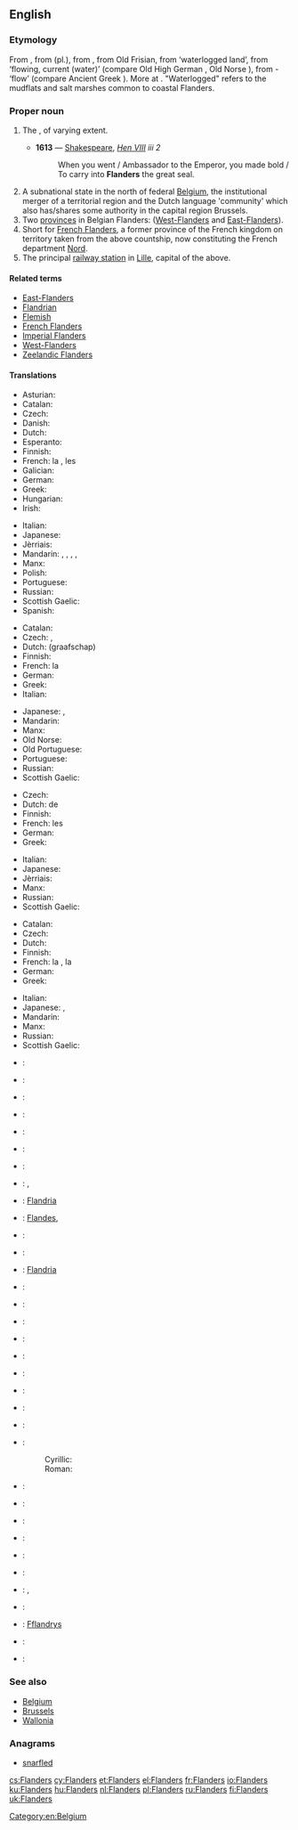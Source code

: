 ==English==
{{wikipedia|Flanders}}

===Etymology===
From {{etyl|fr|en}} {{term|Flandres|lang=fr}}, from {{etyl|nl|en}} {{term|Vlaanderen|lang=nl}} (pl.), from {{etyl|dum|en}} {{term|Vlander|lang=dum}}, from Old Frisian, from {{etyl|gem-pro|en}} {{recons|flaumdra|lang=gem-pro}} ‘waterlogged land’, from {{recons|flaumaz|lang=gem-pro}} ‘flowing, current (water)’ (compare Old High German {{term|weraltfloum|lang=goh||transitoriness of life}}, Old Norse {{term|flaumr|lang=non||eddy}}), from {{etyl|ine-pro|en}} {{recons|plow-m|lang=ine-pro}}- ‘flow’ (compare Ancient Greek {{term||plŷma|dishwater, washing water}}). More at {{l|en|flow}}. "Waterlogged" refers to the mudflats and salt marshes common to coastal Flanders.

===Proper noun===
{{en-proper noun}}

# {{context|historical}} The {{w|Flanders (county)|Countship of Flanders}}, of varying extent.
#* '''1613''' — [[Shakespeare]], ''[http://en.wikisource.org/wiki/The_Life_of_King_Henry_the_Eighth Hen VIII] iii 2''
#*: When you went / Ambassador to the Emperor, you made bold / To carry into '''Flanders''' the great seal.
# A subnational state in the north of federal [[Belgium]], the institutional merger of a territorial region and the Dutch language 'community' which also has/shares some authority in the capital region Brussels.
# Two [[province]]s in Belgian Flanders: ([[West-Flanders]] and [[East-Flanders]]).
# Short for [[French Flanders]], a former province of the French kingdom on territory taken from the above countship, now constituting the French department [[Nord]].
# The principal [[railway station]] in [[Lille]], capital of the above.

====Related terms====
* [[East-Flanders]]
* [[Flandrian]]
* [[Flemish]]
* [[French Flanders]]
* [[Imperial Flanders]]
* [[West-Flanders]]
* [[Zeelandic Flanders]]

====Translations====
{{trans-top|subnational state in the north of federal Belgium}}
* Asturian: {{t-|ast|Flandes}}
* Catalan: {{t-|ca|Flandes|m}}
* Czech: {{t+|cs|Vlámsko|n}}
* Danish: {{t-|da|Flandern}}
* Dutch: {{t+|nl|Vlaanderen|n}}
* Esperanto: {{t-|eo|Flandrio}}
* Finnish: {{t-|fi|Flanderi}}
* French: la {{t+|fr|Flandre|f}}, les {{t+|fr|Flandres|f-p}}
* Galician: {{t-|gl|Flandres}}
* German: {{t+|de|Flandern|n}}
* Greek: {{t+|el|Φλάνδρα|f|tr=Flándra}}
* Hungarian: {{t+|hu|Flandria}}
* Irish: {{t-|ga|Flóndras|m}}
{{trans-mid}}
* Italian: {{t-|it|Fiandre}}
* Japanese: {{t-|ja|フランデレン地域|tr=furanderen chiiki}}
* Jèrriais: {{tø|roa-jer|Fliandres|f-p}}
* Mandarin: {{zh-tsp|佛蘭德區|佛兰德区|Fólándé Qū}}, {{zh-tsp|法蘭德斯區|法兰德斯区|Fălándésī Qū}}, {{zh-tsp|法蘭德斯|法兰德斯|Fălándésī}}, {{zh-tsp|佛蘭德|佛兰德|Fólándé}}, {{zh-tsp|弗蘭德|弗兰德|Fúlándé}}
* Manx: {{t-|gv|Flandyryn|alt=Yn Flandyryn}}
* Polish: {{t+|pl|Flandria|f}}
* Portuguese: {{t-|pt|Flandres}}
* Russian: {{t+|ru|Фландрия|f|tr=Flándrija}}
* Scottish Gaelic: {{t-|gd|Flannras|m}}
* Spanish: {{t+|es|Flandes}}
{{trans-bottom}}

{{trans-top|historical county}}
* Catalan: {{t-|ca|Flandes|m}}
* Czech: {{t+|cs|Vlámsko|n}}, {{t-|cs|Flandry|f-p}}
* Dutch: (graafschap) {{t+|nl|Vlaanderen|n}}
* Finnish: {{t-|fi|Flanderi}}
* French: la {{t+|fr|Flandre|f}}
* German: {{t+|de|Flandern|n}}
* Greek: {{t+|el|Φλάνδρα|f|tr=Flándra}}
* Italian: {{t-|it|Fiandre}}
{{trans-mid}}
* Japanese: {{t-|ja|フランドル|tr=furandoru}}, {{t-|ja|フランダース|tr=furandāsu}}
* Mandarin: {{zh-tsp|佛蘭德伯國|佛兰德伯国|Fólándé Bóguó}}
* Manx: {{t-|gv|Flandyryn|alt=Yn Flandyryn}}
* Old Norse: {{tø|non|Flæmingjaland|n}}
* Old Portuguese: {{tø|roa-ptg|Frandes}}
* Portuguese: {{t-|pt|Flandres}}
* Russian: {{t+|ru|Фландрия|f|tr=Flándrija}}
* Scottish Gaelic: {{t-|gd|Flannras|m}}
{{trans-bottom}}

{{trans-top|two provinces in Belgium}}
* Czech: {{t-|cs|Flandry|f-p}}
* Dutch: de {{t-|nl|Vlaanders|p}}
* Finnish: {{t-|fi|Flanderi}}
* French: les {{t+|fr|Flandres|f-p}}
* German: {{t+|de|Flandern|p}}
* Greek: {{t+|el|Φλάνδρα|f|tr=Flándra}}
{{trans-mid}}
* Italian: {{t-|it|Fiandre}}
* Japanese: {{t-|ja|フランデレン州|tr=furanderen shū}}
* Jèrriais: {{tø|roa-jer|Fliandres|f-p}}
* Manx: {{t-|gv|Flandyryn|alt=Yn Flandyryn}}
* Russian: {{t+|ru|Фландрия|f|tr=Flándrija}}
* Scottish Gaelic: {{t-|gd|Flannras|m}}
{{trans-bottom}}

{{trans-top|former province and region of northern France}}
* Catalan: {{t-|ca|Flandes francès|m}}
* Czech: {{t-|cs|Flandry|f-p}}
* Dutch: {{t-|nl|Frans-Vlaanderen|n}}
* Finnish: {{t-|fi|Flanderi}}
* French: la {{t+|fr|Flandre|f}}, la {{t-|fr|Flandre française|f}}
* German: {{t+|de|Flandern|n}}
* Greek: {{t+|el|Φλάνδρα|f|tr=Flándra}}
{{trans-mid}}
* Italian: {{t-|it|Fiandre}}
* Japanese: {{t-|ja|フランドル|tr=furandoru}}, {{t-|ja|フランドル・フランセーズ|tr=furandoru furansēzu}}
* Mandarin: {{zh-tsp|佛蘭德|佛兰德|Fólándé}}
* Manx: {{t-|gv|Flandyryn|alt=Yn Flandyryn}}
* Russian: {{t+|ru|Фландрия|f|tr=Flándrija}}
* Scottish Gaelic: {{t-|gd|Flannras|m}}
{{trans-bottom}}

{{checktrans-top}}
* {{ttbc|af}}: {{t-|af|Vlaandere}}
* {{ttbc|eu}}: {{t-|eu|Flandria}}
* {{ttbc|br}}: {{t-|br|Flandrez}}
* {{ttbc|bg}}: {{t-|bg|Фламандия|f}}
* {{ttbc|co}}: {{t-|co|Fiandria}}
* {{ttbc|da}}: {{t-|da|Flandern}}
* {{ttbc|nds-nl}}: {{tø|nds-nl|Vlaonderen}}
* {{ttbc|eo}}: {{t-|eo|Flandrio}}, {{t-|eo|Flandrujo}}
* {{ttbc|et}}: [[Flandria]]
* {{ttbc|gl}}: [[Flandes]], {{t-|gl|Flandres}}
* {{ttbc|he}}: {{t-|he|פלנדריה}}
* {{ttbc|is}}: {{t-|is|Flæmingjaland}}
* {{ttbc|io}}: [[Flandria]]
* {{ttbc|id}}: {{t-|id|Flandria}}
* {{ttbc|ko}}: {{t-|ko|플란데런|sc=Hang}}
* {{ttbc|la}}: {{t-|la|Flandria|f}}
* {{ttbc|lv}}: {{t-|lv|Flandrija}}
* {{ttbc|lt}}: {{t-|lt|Flandrija}}
{{trans-mid}}
* {{ttbc|no}}: {{t-|no|Flandern}}
* {{ttbc|oc}}: {{t-|oc|Flandra}}
* {{ttbc|pt}}: {{t-|pt|Flandres}}
* {{ttbc|ro}}: {{t-|ro|Flandra}}
* {{ttbc|sh}}:
*: Cyrillic: {{t-|sh|Фландрија|sc=Cyrl}}
*: Roman: {{t-|sh|Flandrija}}
* {{ttbc|sk}}: {{t-|sk|Flámsko}}
* {{ttbc|sl}}: {{t-|sl|Flandrija}}
* {{ttbc|es}}: {{t+|es|Flandes|m}}
* {{ttbc|sv}}: {{t-|sv|Flandern}}
* {{ttbc|tr}}: {{t-|tr|Flaman Ovası}}
* {{ttbc|uk}}: {{t-|uk|Фландрія|f}}
* {{ttbc|vi}}: {{t-|vi|Flăng-drơ}}, {{t-|vi|xứ Flăng-drơ}}
* {{ttbc|wa}}: {{t-|wa|Flande}}
* {{ttbc|cy}}: [[Fflandrys]]
* {{ttbc|vls}}: {{tø|vls|Vloandern}}
* {{ttbc|fy}}: {{t-|fy|Flaanderen}}
{{trans-bottom}}

===See also===
* [[Belgium]]
* [[Brussels]]
* [[Wallonia]]

===Anagrams===
* [[snarfled#English|snarfled]]

[[Category:en:Belgium]]

[[cs:Flanders]]
[[cy:Flanders]]
[[et:Flanders]]
[[el:Flanders]]
[[fr:Flanders]]
[[io:Flanders]]
[[ku:Flanders]]
[[hu:Flanders]]
[[nl:Flanders]]
[[pl:Flanders]]
[[ru:Flanders]]
[[fi:Flanders]]
[[uk:Flanders]]